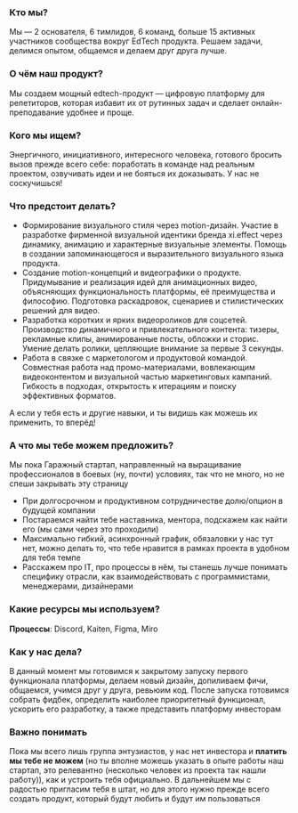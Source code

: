 ### Кто мы?

Мы — 2 основателя, 6 тимлидов, 6 команд, больше 15 активных участников сообщества вокруг EdTech продукта. Решаем задачи, делимся опытом, общаемся и делаем друг друга лучше.

### О чём наш продукт?

Мы создаем мощный edtech-продукт — цифровую платформу для репетиторов, которая избавит их от рутинных задач и сделает онлайн-преподавание удобнее и проще.

### Кого мы ищем?

Энергичного, инициативного, интересного человека, готового бросить вызов прежде всего себе: поработать в команде над реальным проектом, озвучивать идеи и не бояться их доказывать. У нас не соскучишься!

### Что предстоит делать?

- Формирование визуального стиля через motion-дизайн. Участие в разработке фирменной визуальной идентики бренда xi.effect через динамику, анимацию и характерные визуальные элементы. Помощь в создании запоминающегося и выразительного визуального языка продукта.
- Создание motion-концепций и видеографики о продукте. Придумывание и реализация идей для анимационных видео, объясняющих функциональность платформы, её преимущества и философию. Подготовка раскадровок, сценариев и стилистических решений для видео.
- Разработка коротких и ярких видеороликов для соцсетей. Производство динамичного и привлекательного контента: тизеры, рекламные клипы, анимированные посты, обложки и сторис. Умение делать ролики, цепляющие внимание за первые 3 секунды.
- Работа в связке с маркетологом и продуктовой командой. Совместная работа над промо-материалами, вовлекающим видеоконтентом и визуальной частью маркетинговых кампаний. Гибкость в подходах, открытость к итерациям и поиску эффективных форматов.

А если у тебя есть и другие навыки, и ты видишь как можешь их применить, то вперёд!

### А что мы тебе можем предложить?

Мы пока Гаражный стартап, направленный на выращивание профессионалов в боевых (ну, почти) условиях, так что не много, но не спеши закрывать эту страницу

- При долгосрочном и продуктивном сотрудничестве долю/опцион в будущей компании
- Постараемся найти тебе наставника, ментора, подскажем как найти его (мы сами через это проходили)
- Максимально гибкий, асинхронный график, обязаловки у нас тут нет, можно делать то, что тебе нравится в рамках проекта в удобном для тебя темпе
- Расскажем про IT, про процессы в нём, ты станешь лучше понимать специфику отрасли, как взаимодействовать с программистами, менеджерами, дизайнерами

### Какие ресурсы мы используем?

**Процессы**: Discord, Kaiten, Figma, Miro

### Как у нас дела?

В данный момент мы готовимся к закрытому запуску первого функционала платформы, делаем новый дизайн, допиливаем фичи, общаемся, учимся друг у друга, ревьюим код. После запуска готовимся собрать фидбек, определить наиболее приоритетный функционал, ускорить его разработку, а также представить платформу инвесторам

### Важно понимать

Пока мы всего лишь группа энтузиастов, у нас нет инвестора и **платить мы тебе не можем** (но ты вполне можешь указать в опыте работы наш стартап, это релевантно (несколько человек из проекта так нашли работу)), как и устроить тебя официально. В дальнейшем мы с радостью пригласим тебя в штат, но для этого нужно прежде всего создать продукт, который будут любить и будут им пользоваться
